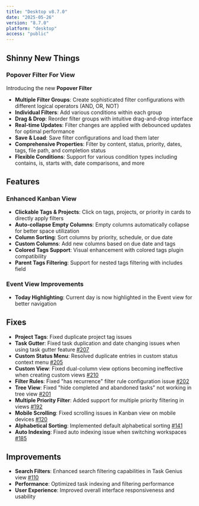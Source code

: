 ```yaml
---
title: "Desktop v8.7.0"
date: "2025-05-26"
version: "8.7.0"
platform: "desktop"
access: "public"
---
```


## Shinny New Things

### Popover Filter For View

Introducing the new **Popover Filter**

- **Multiple Filter Groups**: Create sophisticated filter configurations with different logical operators (AND, OR, NOT)
- **Individual Filters**: Add various conditions within each group
- **Drag & Drop**: Reorder filter groups with intuitive drag-and-drop interface
- **Real-time Updates**: Filter changes are applied with debounced updates for optimal performance
- **Save & Load**: Save filter configurations and load them later
- **Comprehensive Properties**: Filter by content, status, priority, dates, tags, file path, and completion status
- **Flexible Conditions**: Support for various condition types including contains, is, starts with, date comparisons, and more

## Features

### Enhanced Kanban View

- **Clickable Tags & Projects**: Click on tags, projects, or priority in cards to directly apply filters
- **Auto-collapse Empty Columns**: Empty columns automatically collapse for better space utilization
- **Column Sorting**: Sort columns by priority, schedule, or due date
- **Custom Columns**: Add new columns based on due date and tags
- **Colored Tags Support**: Visual enhancement with colored tags plugin compatibility
- **Parent Tags Filtering**: Support for nested tags filtering with includes field

### Event View Improvements

- **Today Highlighting**: Current day is now highlighted in the Event view for better navigation

## Fixes

- **Project Tags**: Fixed duplicate project tag issues
- **Task Gutter**: Fixed task duplication and date changing issues when using task gutter feature [#207](https://github.com/Quorafind/Obsidian-Task-Genius/issues/207)
- **Custom Status Menu**: Resolved duplicate entries in custom status context menu [#205](https://github.com/Quorafind/Obsidian-Task-Genius/issues/205)
- **Custom View**: Fixed dual-column view options becoming ineffective when creating custom views [#210](https://github.com/Quorafind/Obsidian-Task-Genius/issues/210)
- **Filter Rules**: Fixed "has recurrence" filter rule configuration issue [#202](https://github.com/Quorafind/Obsidian-Task-Genius/issues/202)
- **Tree View**: Fixed "hide completed and abandoned tasks" not working in tree view [#201](https://github.com/Quorafind/Obsidian-Task-Genius/issues/201)
- **Multiple Priority Filter**: Added support for multiple priority filtering in views [#192](https://github.com/Quorafind/Obsidian-Task-Genius/issues/192)
- **Mobile Scrolling**: Fixed scrolling issues in Kanban view on mobile devices [#120](https://github.com/Quorafind/Obsidian-Task-Genius/issues/120)
- **Alphabetical Sorting**: Implemented default alphabetical sorting [#141](https://github.com/Quorafind/Obsidian-Task-Genius/issues/141)
- **Auto Indexing**: Fixed auto indexing issue when switching workspaces [#185](https://github.com/Quorafind/Obsidian-Task-Genius/issues/185)

## Improvements

- **Search Filters**: Enhanced search filtering capabilities in Task Genius view [#110](https://github.com/Quorafind/Obsidian-Task-Genius/issues/110)
- **Performance**: Optimized task indexing and filtering performance
- **User Experience**: Improved overall interface responsiveness and usability
